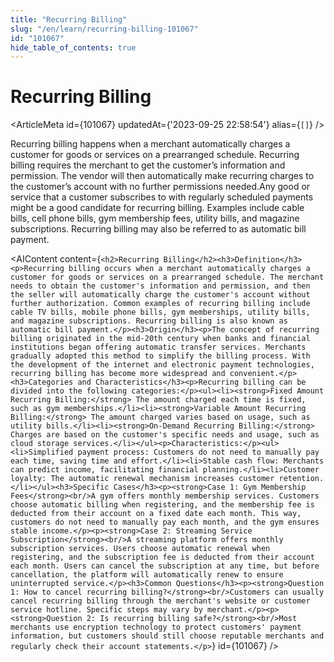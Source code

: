 ```yaml
---
title: "Recurring Billing"
slug: "/en/learn/recurring-billing-101067"
id: "101067"
hide_table_of_contents: true
---
```



# Recurring Billing

<ArticleMeta id={101067} updatedAt={'2023-09-25 22:58:54'} alias={`[]`} />
<div className='border-solid border-b border-t-0 my-4 border-[var(--ifm-color-gray-300)]' />

Recurring billing happens when a merchant automatically charges a customer for goods or services on a prearranged schedule. Recurring billing requires the merchant to get the customer’s information and permission. The vendor will then automatically make recurring charges to the customer’s account with no further permissions needed.Any good or service that a customer subscribes to with regularly scheduled payments might be a good candidate for recurring billing. Examples include cable bills, cell phone bills, gym membership fees, utility bills, and magazine subscriptions. Recurring billing may also be referred to as automatic bill payment.

<AIContent content={`<h2>Recurring Billing</h2><h3>Definition</h3><p>Recurring billing occurs when a merchant automatically charges a customer for goods or services on a prearranged schedule. The merchant needs to obtain the customer's information and permission, and then the seller will automatically charge the customer's account without further authorization. Common examples of recurring billing include cable TV bills, mobile phone bills, gym memberships, utility bills, and magazine subscriptions. Recurring billing is also known as automatic bill payment.</p><h3>Origin</h3><p>The concept of recurring billing originated in the mid-20th century when banks and financial institutions began offering automatic transfer services. Merchants gradually adopted this method to simplify the billing process. With the development of the internet and electronic payment technologies, recurring billing has become more widespread and convenient.</p><h3>Categories and Characteristics</h3><p>Recurring billing can be divided into the following categories:</p><ul><li><strong>Fixed Amount Recurring Billing:</strong> The amount charged each time is fixed, such as gym memberships.</li><li><strong>Variable Amount Recurring Billing:</strong> The amount charged varies based on usage, such as utility bills.</li><li><strong>On-Demand Recurring Billing:</strong> Charges are based on the customer's specific needs and usage, such as cloud storage services.</li></ul><p>Characteristics:</p><ul><li>Simplified payment process: Customers do not need to manually pay each time, saving time and effort.</li><li>Stable cash flow: Merchants can predict income, facilitating financial planning.</li><li>Customer loyalty: The automatic renewal mechanism increases customer retention.</li></ul><h3>Specific Cases</h3><p><strong>Case 1: Gym Membership Fees</strong><br/>A gym offers monthly membership services. Customers choose automatic billing when registering, and the membership fee is deducted from their account on a fixed date each month. This way, customers do not need to manually pay each month, and the gym ensures stable income.</p><p><strong>Case 2: Streaming Service Subscription</strong><br/>A streaming platform offers monthly subscription services. Users choose automatic renewal when registering, and the subscription fee is deducted from their account each month. Users can cancel the subscription at any time, but before cancellation, the platform will automatically renew to ensure uninterrupted service.</p><h3>Common Questions</h3><p><strong>Question 1: How to cancel recurring billing?</strong><br/>Customers can usually cancel recurring billing through the merchant's website or customer service hotline. Specific steps may vary by merchant.</p><p><strong>Question 2: Is recurring billing safe?</strong><br/>Most merchants use encryption technology to protect customers' payment information, but customers should still choose reputable merchants and regularly check their account statements.</p>`} id={101067} />
